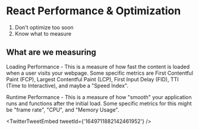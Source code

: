 
# React Performance & Optimization

1. Don't optimize too soon
2. Know what to measure 



## What are we measuring

Loading Performance - This is a measure of how fast the content is loaded when a user visits your webpage. Some specific metrics are First Contentful Paint (FCP), Largest Contentful Paint (LCP), First Input Delay (FID), TTI (Time to Interactive), and maybe a "Speed Index".

Runtime Performance - This is a measure of how "smooth" your application runs and functions after the initial load. Some specific metrics for this might be "frame rate", "CPU", and "Memory Usage".

<TwitterTweetEmbed tweetId={'1649711882142461952'} />